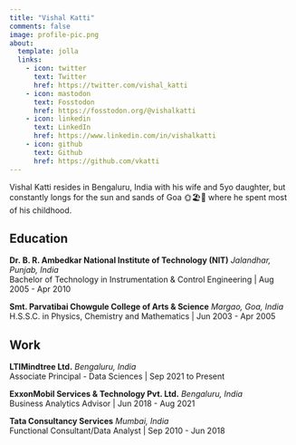 ```yaml
---
title: "Vishal Katti"
comments: false
image: profile-pic.png
about:
  template: jolla
  links:
    - icon: twitter
      text: Twitter
      href: https://twitter.com/vishal_katti
    - icon: mastodon
      text: Fosstodon
      href: https://fosstodon.org/@vishalkatti 
    - icon: linkedin
      text: LinkedIn
      href: https://www.linkedin.com/in/vishalkatti
    - icon: github
      text: Github
      href: https://github.com/vkatti
---
```


Vishal Katti resides in Bengaluru, India with his wife and 5yo daughter, but constantly longs for the sun and sands of Goa 🌞🏖️🌴 where he spent most of his childhood.

## Education

**Dr. B. R. Ambedkar National Institute of Technology (NIT)** *Jalandhar, Punjab, India*\
Bachelor of Technology in Instrumentation & Control Engineering \| Aug 2005 - Apr 2010\

**Smt. Parvatibai Chowgule College of Arts & Science** *Margao, Goa, India*\
H.S.S.C. in Physics, Chemistry and Mathematics \| Jun 2003 - Apr 2005

## Work

**LTIMindtree Ltd.** *Bengaluru, India*  
Associate Principal - Data Sciences \| Sep 2021 to Present

**ExxonMobil Services & Technology Pvt. Ltd.** *Bengaluru, India*  
Business Analytics Advisor \| Jun 2018 - Aug 2021

**Tata Consultancy Services** *Mumbai, India*  
Functional Consultant/Data Analyst \| Sep 2010 - Jun 2018
